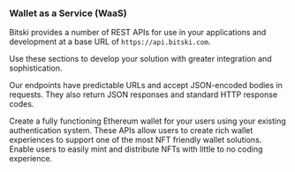 ### Wallet as a Service (WaaS)

Bitski provides a number of REST APIs for use in your applications and
development at a base URL of `https://api.bitski.com`.

Use these sections to develop your solution with greater integration and
sophistication.

Our endpoints have predictable URLs and accept JSON-encoded bodies in requests.
They also return JSON responses and standard HTTP response codes.

<Card title="Wallet Creation APIs" icon="layer-plus" color="#4FA936" href="/wallet-as-a-service/wallet-creation-apis/wallet-creation-flow">
  Create a fully functioning Ethereum wallet for your users using your existing authentication system.
</Card>
<Card title="Wallet Experience APIs" icon="comment" color="#4FA936" href="/wallet-as-a-service/wallet-experience-apis/get-v1-activity">
  These APIs allow users to create rich wallet experiences to support one of the most NFT friendly wallet solutions.
</Card>
<Card title="NFT APIs" icon="hexagon-image" color="#4FA936" href="/wallet-as-a-service/nft-apis/get-v1-products">
  Enable users to easily mint and distribute NFTs with little to no coding experience.
</Card>